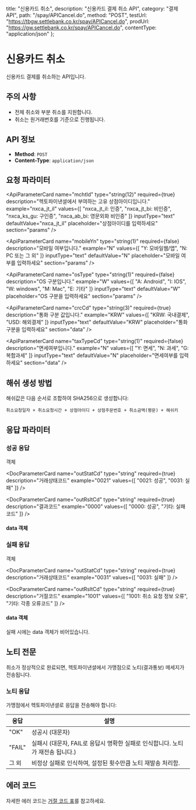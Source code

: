   title: "신용카드 취소",
  description: "신용카드 결제 취소 API",
  category: "결제 API",
  path: "/spay/APICancel.do",
  method: "POST",
  testUrl: "https://tbgw.settlebank.co.kr/spay/APICancel.do",
  prodUrl: "https://gw.settlebank.co.kr/spay/APICancel.do",
  contentType: "application/json"
};

# 신용카드 취소

신용카드 결제를 취소하는 API입니다.

## 주의 사항

* 전체 취소와 부분 취소를 지원합니다.
* 취소는 원거래번호를 기준으로 진행됩니다.

## API 정보

- **Method**: `POST`
- **Content-Type**: `application/json`

## 요청 파라미터

<ApiObjectHeader name="params" type="object" description="API 요청의 기본 헤더 정보를 담는 객체입니다. 거래 식별 및 인증에 필요한 메타데이터를 포함합니다." />

<ApiParameterCard
  name="mchtId"
  type="string(12)"
  required={true}
  description="헥토파이낸셜에서 부여하는 고유 상점아이디입니다."
  example="nxca_jt_il"
  values={[
    "nxca_jt_il: 인증",
    "nxca_jt_bi: 비인증",
    "nxca_ks_gu: 구인증",
    "nxca_ab_bi: 영문외화 비인증"
  ]}
  inputType="text"
  defaultValue="nxca_jt_il"
  placeholder="상점아이디를 입력하세요"
  section="params"
/>

<ApiParameterCard
  name="ver"
  type="string(4)"
  required={true}
  description="전문의 버전입니다."
  example="0A19"
  note="고정값으로 사용합니다."
  inputType="text"
  defaultValue="0A19"
  fixed={true}
  section="params"
/>

<ApiParameterCard
  name="method"
  type="string(2)"
  required={true}
  description="결제수단입니다."
  example="CA"
  note="고정값으로 사용합니다."
  inputType="text"
  defaultValue="CA"
  fixed={true}
  section="params"
/>

<ApiParameterCard
  name="bizType"
  type="string(2)"
  required={true}
  description="업무 구분코드입니다."
  example="C0"
  note="고정값으로 사용합니다."
  inputType="text"
  defaultValue="C0"
  fixed={true}
  section="params"
/>

<ApiParameterCard
  name="encCd"
  type="string(2)"
  required={true}
  description="암호화 구분 코드입니다."
  example="23"
  note="고정값으로 사용합니다."
  inputType="text"
  defaultValue="23"
  fixed={true}
  section="params"
/>

<ApiParameterCard
  name="mchtTrdNo"
  type="string(100)"
  required={true}
  description="상점에서 생성하는 고유한 주문번호입니다."
  example="ORDER20211231100000"
  inputType="text"
  defaultValue="ORDER20211231100000"
  placeholder="상점주문번호를 입력하세요"
  section="params"
/>

<ApiParameterCard
  name="trdDt"
  type="string(8)"
  required={true}
  description="현재 전문을 전송하는 일자(YYYYMMDD)입니다."
  example="20211231"
  inputType="text"
  defaultValue="20211231"
  placeholder="YYYYMMDD 형식으로 입력하세요"
  section="params"
/>

<ApiParameterCard
  name="trdTm"
  type="string(6)"
  required={true}
  description="현재 전문을 전송하는 시간(HHMMSS)입니다."
  example="100000"
  inputType="text"
  defaultValue="100000"
  placeholder="HHMMSS 형식으로 입력하세요"
  section="params"
/>

<ApiParameterCard
  name="mobileYn"
  type="string(1)"
  required={false}
  description="모바일 여부입니다."
  example="N"
  values={[
    "Y: 모바일웹/앱",
    "N: PC 또는 그 외"
  ]}
  inputType="text"
  defaultValue="N"
  placeholder="모바일 여부를 입력하세요"
  section="params"
/>

<ApiParameterCard
  name="osType"
  type="string(1)"
  required={false}
  description="OS 구분입니다."
  example="W"
  values={[
    "A: Android",
    "I: IOS", 
    "W: windows",
    "M: Mac",
    "E: 기타"
  ]}
  inputType="text"
  defaultValue="W"
  placeholder="OS 구분을 입력하세요"
  section="params"
/>

<ApiObjectHeader name="data" type="object" description="취소 처리에 필요한 비즈니스 데이터를 담는 객체입니다. 원거래 정보, 취소금액, 보안 해시값 등 취소 요청의 핵심 정보를 포함합니다." />

<ApiParameterCard
  name="pktHash"
  type="string(200)"
  required={true}
  description="SHA256 방식으로 생성한 해쉬값입니다."
  example="f395b6725a9a18f2563ce34f8bc76698051d27c05e5ba815f463f00429061c0c"
  inputType="text"
  defaultValue="f395b6725a9a18f2563ce34f8bc76698051d27c05e5ba815f463f00429061c0c"
  placeholder="SHA256 해쉬값을 입력하세요"
  fixed={true}
  note="🔒 취소요청일자 + 취소요청시간 + 상점아이디 + 상점주문번호 + 취소금액(평문) + 해쉬키 순서로 조합"
  section="data"
/>

<ApiParameterCard
  name="orgTrdNo"
  type="string(40)"
  required={true}
  description="결제 시, 헥토파이낸셜에서 발급한 거래번호입니다."
  example="STFP_PGCAnxca_jt_il0211129135810M1494620"
  inputType="text"
  defaultValue="STFP_PGCAnxca_jt_il0211129135810M1494620"
  placeholder="원거래번호를 입력하세요"
  section="data"
/>

<ApiParameterCard
  name="crcCd"
  type="string(3)"
  required={true}
  description="통화 구분 값입니다."
  example="KRW"
  values={[
    "KRW: 국내결제",
    "USD: 해외결제"
  ]}
  inputType="text"
  defaultValue="KRW"
  placeholder="통화구분을 입력하세요"
  section="data"
/>

<ApiParameterCard
  name="cnclOrd"
  type="string(3)"
  required={true}
  description="취소회차입니다. 001부터 시작합니다."
  example="001"
  inputType="text"
  defaultValue="001"
  placeholder="취소회차를 입력하세요"
  section="data"
  note="부분취소 2회차의 경우 002"
/>

<ApiParameterCard
  name="taxTypeCd"
  type="string(1)"
  required={false}
  description="면세여부입니다."
  example="N"
  values={[
    "Y: 면세",
    "N: 과세",
    "G: 복합과세"
  ]}
  inputType="text"
  defaultValue="N"
  placeholder="면세여부를 입력하세요"
  section="data"
/>

<ApiParameterCard
  name="cnclAmt"
  type="string(12)"
  required={true}
  description="취소금액입니다."
  example="1000"
  note="국내결제: 1000, 해외결제: 150 (ex [1.50$] => 정수표기 [150])"
  inputType="text"
  defaultValue="1000"
  placeholder="취소금액을 입력하세요"
  section="data"
/>

<ApiParameterCard
  name="taxAmt"
  type="string(12)"
  required={false}
  description="취소금액 중 과세금액입니다. 복합과세인 경우 필수입니다."
  example="909"
  inputType="text"
  defaultValue="909"
  placeholder="과세금액을 입력하세요"
  section="data"
/>

<ApiParameterCard
  name="vatAmt"
  type="string(12)"
  required={false}
  description="취소금액 중 부가세금액입니다. 복합과세인 경우 필수입니다."
  example="91"
  inputType="text"
  defaultValue="91"
  placeholder="부가세금액을 입력하세요"
  section="data"
/>

<ApiParameterCard
  name="taxFreeAmt"
  type="string(12)"
  required={false}
  description="취소금액 중 면세금액입니다. 복합과세인 경우 필수입니다."
  example="0"
  inputType="text"
  defaultValue="0"
  placeholder="면세금액을 입력하세요"
  section="data"
/>

<ApiParameterCard
  name="svcAmt"
  type="string(12)"
  required={false}
  description="취소금액 중 봉사료입니다."
  example="0"
  inputType="text"
  defaultValue="0"
  placeholder="봉사료를 입력하세요"
  section="data"
/>

<ApiParameterCard
  name="cnclRsn"
  type="string(255)"
  required={false}
  description="취소사유내용입니다. 필요한 경우, 취소 사유 메세지를 기재합니다."
  example="상품이 마음에 들지 않아서"
  inputType="text"
  defaultValue="상품이 마음에 들지 않아서"
  placeholder="취소사유를 입력하세요"
  section="data"
/>

## 해쉬 생성 방법

해쉬값은 다음 순서로 조합하여 SHA256으로 생성합니다:

```
취소요청일자 + 취소요청시간 + 상점아이디 + 상점주문번호 + 취소금액(평문) + 해쉬키
```

## 응답 파라미터

### 성공 응답

<ApiObjectHeader name="params" type="object" description="API 요청의 기본 헤더 정보를 담는 객체입니다. 거래 식별 및 인증에 필요한 메타데이터를 포함합니다." /> 객체

<DocParameterCard
  name="mchtId"
  type="string"
  required={true}
  description="헥토파이낸셜에서 부여하는 고유 상점아이디"
  example="nxca_jt_il"
/>

<DocParameterCard
  name="ver"
  type="string"
  required={true}
  description="전문의 버전"
  example="0A19"
  note="고정값"
/>

<DocParameterCard
  name="method"
  type="string"
  required={true}
  description="결제수단"
  example="CA"
  note="고정값"
/>

<DocParameterCard
  name="bizType"
  type="string"
  required={true}
  description="업무구분코드"
  example="C0"
  note="취소용 고정값"
/>

<DocParameterCard
  name="encCd"
  type="string"
  required={true}
  description="암호화구분코드"
  example="23"
  note="고정값"
/>

<DocParameterCard
  name="mchtTrdNo"
  type="string"
  required={true}
  description="상점에서 생성하는 고유 주문번호"
  example="ORDER20211231100000"
/>

<DocParameterCard
  name="trdNo"
  type="string"
  required={true}
  description="헥토파이낸셜에서 부여하는 고유 거래번호"
  example="STFP_PGCAnxca_jt_il0211129135810M1494620"
/>

<DocParameterCard
  name="trdDt"
  type="string"
  required={true}
  description="취소요청일자 (YYYYMMDD)"
  example="20211231"
/>

<DocParameterCard
  name="trdTm"
  type="string"
  required={true}
  description="취소요청시간 (HHMMSS)"
  example="100000"
/>

<DocParameterCard
  name="outStatCd"
  type="string"
  required={true}
  description="거래상태코드"
  example="0021"
  values={[
    "0021: 성공",
    "0031: 실패"
  ]}
/>

<DocParameterCard
  name="outRsltCd"
  type="string"
  required={true}
  description="결과코드"
  example="0000"
  values={[
    "0000: 성공",
    "기타: 실패코드"
  ]}
/>

<DocParameterCard
  name="outRsltMsg"
  type="string"
  required={true}
  description="결과메시지"
  example="정상적으로 처리되었습니다."
/>

#### data 객체

<DocParameterCard
  name="pktHash"
  type="string"
  required={true}
  description="해쉬값 (요청시 전송한 값 그대로 반환)"
  example="f395b6725a9a18f2563ce34f8bc76698051d27c05e5ba815f463f00429061c0c"
/>

<DocParameterCard
  name="orgTrdNo"
  type="string"
  required={true}
  description="원거래번호 (취소 대상 거래번호)"
  example="STFP_PGCAnxca_jt_il0211129135810M1494620"
/>

<DocParameterCard
  name="cnclAmt"
  type="string"
  required={true}
  description="취소금액"
  example="1000"
/>

<DocParameterCard
  name="cardCnclAmt"
  type="string"
  required={true}
  description="신용카드 취소금액"
  example="5000"
/>

<DocParameterCard
  name="pntCnclAmt"
  type="string"
  required={true}
  description="포인트 취소금액"
  example="1000"
/>

<DocParameterCard
  name="blcAmt"
  type="string"
  required={true}
  description="취소가능잔액 (남은 취소 가능 금액)"
  example="0"
/>

### 실패 응답

<ApiObjectHeader name="params" type="object" description="API 요청의 기본 헤더 정보를 담는 객체입니다. 거래 식별 및 인증에 필요한 메타데이터를 포함합니다." /> 객체

<DocParameterCard
  name="outStatCd"
  type="string"
  required={true}
  description="거래상태코드"
  example="0031"
  values={[
    "0031: 실패"
  ]}
/>

<DocParameterCard
  name="outRsltCd"
  type="string"
  required={true}
  description="거절코드"
  example="1001"
  values={[
    "1001: 취소 요청 정보 오류",
    "기타: 각종 오류코드"
  ]}
/>

<DocParameterCard
  name="outRsltMsg"
  type="string"
  required={true}
  description="결과메시지"
  example="취소 요청 정보 오류"
/>

#### data 객체

실패 시에는 data 객체가 비어있습니다.

## 노티 전문

취소가 정상적으로 완료되면, 헥토파이낸셜에서 가맹점으로 노티(결과통보) 메세지가 전송됩니다.

### 노티 응답

가맹점에서 헥토파이낸셜로 응답을 전송해야 합니다:

| 응답 | 설명 |
|------|------|
| "OK" | 성공시 (대문자) |
| "FAIL" | 실패시 (대문자, FAIL로 응답시 명확한 실패로 인식합니다. 노티가 재전송 됩니다.) |
| 그 외 | 비정상 실패로 인식하여, 설정된 횟수만큼 노티 재발송 처리함. |

## 에러 코드

자세한 에러 코드는 [거절 코드 표](/docs/api/pg/credit-card/error-codes)를 참고하세요.
